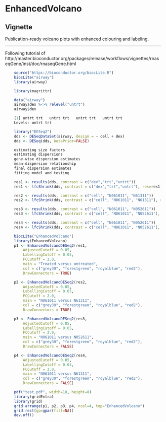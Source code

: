# EnhancedVolcano

<h2>Vignette</h2>
Publication-ready volcano plots with enhanced colouring and labeling.

<hr>

Following tutorial of http://master.bioconductor.org/packages/release/workflows/vignettes/rnaseqGene/inst/doc/rnaseqGene.html

```r

	source("https://bioconductor.org/biocLite.R")
	biocLite("airway")
	library(airway)

	library(magrittr)

	data("airway")
	airway$dex %<>% relevel("untrt")
	airway$dex

```

```r

	[1] untrt trt   untrt trt   untrt trt   untrt trt  
	Levels: untrt trt

```

```r

	library("DESeq2")
	dds <- DESeqDataSet(airway, design = ~ cell + dex)
	dds <- DESeq(dds, betaPrior=FALSE)

```

```r

	estimating size factors
	estimating dispersions
	gene-wise dispersion estimates
	mean-dispersion relationship
	final dispersion estimates
	fitting model and testing

```

```r

	res1 <- results(dds, contrast = c("dex","trt","untrt"))
	res1 <- lfcShrink(dds, contrast = c("dex","trt","untrt"), res=res1)

	res2 <- results(dds, contrast = c("cell", "N061011", "N61311"))
	res2 <- lfcShrink(dds, contrast = c("cell", "N061011", "N61311"), res=res2)

	res3 <- results(dds, contrast = c("cell", "N061011", "N052611"))
	res3 <- lfcShrink(dds, contrast = c("cell", "N061011", "N052611"), res=res3)

	res4 <- results(dds, contrast = c("cell", "N061011", "N052611"))
	res4 <- lfcShrink(dds, contrast = c("cell", "N061011", "N052611"), res=res4)

	biocLite("EnhancedVolcano")
	library(EnhancedVolcano)
	p1 <- EnhancedVolcanoDESeq2(res1,
		AdjustedCutoff = 0.05,
		LabellingCutoff = 0.05,
		FCCutoff = 2.0,
		main = "Treated versus untreated",
		col = c("grey30", "forestgreen", "royalblue", "red2"),
		DrawConnectors = TRUE)

	p2 <- EnhancedVolcanoDESeq2(res2,
		AdjustedCutoff = 0.05,
		LabellingCutoff = 0.05,
		FCCutoff = 2.0,
		main = "N061011 versus N61311",
		col = c("grey30", "forestgreen", "royalblue", "red2"),
		DrawConnectors = TRUE)

	p3 <- EnhancedVolcanoDESeq2(res3,
		AdjustedCutoff = 0.05,
		LabellingCutoff = 0.05,
		FCCutoff = 2.0,
		main = "N061011 versus N052611",
		col = c("grey30", "forestgreen", "royalblue", "red2"),
		DrawConnectors = FALSE)

	p4 <- EnhancedVolcanoDESeq2(res4,
		AdjustedCutoff = 0.05,
		LabellingCutoff = 0.05,
		FCCutoff = 2.0,
		main = "N061011 versus N61311",
		col = c("grey30", "forestgreen", "royalblue", "red2"),
		DrawConnectors = FALSE)

	pdf("test.pdf", width=18, height=8)
	library(gridExtra)
 	library(grid)
	grid.arrange(p1, p2, p3, p4, ncol=4, top="EnhancedVolcano")
	grid.rect(gp=gpar(fill=NA))
	dev.off()

```

